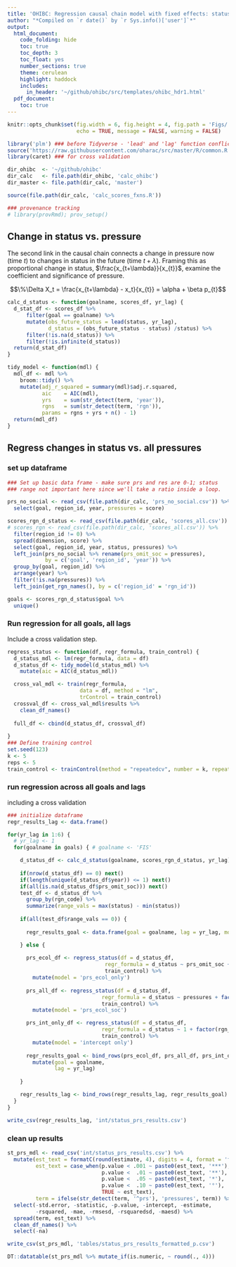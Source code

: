 ```yaml
---
title: 'OHIBC: Regression causal chain model with fixed effects: status vs pressure'
author: "*Compiled on `r date()` by `r Sys.info()['user']`*"
output:
  html_document:
    code_folding: hide
    toc: true
    toc_depth: 3
    toc_float: yes
    number_sections: true
    theme: cerulean
    highlight: haddock
    includes:
      in_header: '~/github/ohibc/src/templates/ohibc_hdr1.html'
  pdf_document:
    toc: true
---
```


``` r

knitr::opts_chunk$set(fig.width = 6, fig.height = 4, fig.path = 'Figs/',
                      echo = TRUE, message = FALSE, warning = FALSE)

library('plm') ### before Tidyverse - 'lead' and 'lag' function conflict
source('https://raw.githubusercontent.com/oharac/src/master/R/common.R')
library(caret) ### for cross validation

dir_ohibc  <- '~/github/ohibc'
dir_calc   <- file.path(dir_ohibc, 'calc_ohibc')
dir_master <- file.path(dir_calc, 'master')

source(file.path(dir_calc, 'calc_scores_fxns.R'))

### provenance tracking
# library(provRmd); prov_setup()

```


## Change in status vs. pressure

The second link in the causal chain connects a change in pressure now (time $t$) to changes in status in the future (time $t + \lambda$).  Framing this as proportional change in status, $\frac{x_{t+\lambda}}{x_{t}}$, examine the coefficient and significance of pressure.

$$\%\Delta X_t = \frac{x_{t+\lambda} - x_t}{x_{t}} = \alpha + \beta p_{t}$$

```r

calc_d_status <- function(goalname, scores_df, yr_lag) {
  d_stat_df <- scores_df %>%
      filter(goal == goalname) %>%
      mutate(obs_future_status = lead(status, yr_lag),
             d_status = (obs_future_status - status) /status) %>%
      filter(!is.na(d_status)) %>%
      filter(!is.infinite(d_status))
  return(d_stat_df)
}

tidy_model <- function(mdl) {
  mdl_df <- mdl %>%
    broom::tidy() %>%
    mutate(adj_r_squared = summary(mdl)$adj.r.squared,
           aic    = AIC(mdl), 
           yrs    = sum(str_detect(term, 'year')),
           rgns   = sum(str_detect(term, 'rgn')),
           params = rgns + yrs + n() - 1)
  return(mdl_df)
}

```

## Regress changes in status vs. all pressures

### set up dataframe

``` r

### Set up basic data frame - make sure prs and res are 0-1; status
### range not important here since we'll take a ratio inside a loop.

prs_no_social <- read_csv(file.path(dir_calc, 'prs_no_social.csv')) %>%
  select(goal, region_id, year, pressures = score)

scores_rgn_d_status <- read_csv(file.path(dir_calc, 'scores_all.csv')) %>%
# scores_rgn <- read_csv(file.path(dir_calc, 'scores_all.csv')) %>%
  filter(region_id != 0) %>%
  spread(dimension, score) %>%
  select(goal, region_id, year, status, pressures) %>%
  left_join(prs_no_social %>% rename(prs_omit_soc = pressures), 
            by = c('goal', 'region_id', 'year')) %>%
  group_by(goal, region_id) %>%
  arrange(year) %>%
  filter(!is.na(pressures)) %>%
  left_join(get_rgn_names(), by = c('region_id' = 'rgn_id'))

goals <- scores_rgn_d_status$goal %>% 
  unique()

```

### Run regression for all goals, all lags

Include a cross validation step.

``` r

regress_status <- function(df, regr_formula, train_control) {
  d_status_mdl <- lm(regr_formula, data = df)
  d_status_df <- tidy_model(d_status_mdl) %>%
    mutate(aic = AIC(d_status_mdl))

  cross_val_mdl <- train(regr_formula, 
                       data = df, method = "lm",
                       trControl = train_control)
  crossval_df <- cross_val_mdl$results %>%
    clean_df_names()
  
  full_df <- cbind(d_status_df, crossval_df)
  
}
### Define training control
set.seed(123)
k <- 5
reps <- 5
train_control <- trainControl(method = "repeatedcv", number = k, repeats = reps)

```

### run regression across all goals and lags

including a cross validation

``` r
### initialize dataframe
regr_results_lag <- data.frame()

for(yr_lag in 1:6) {
  # yr_lag <- 1
  for(goalname in goals) { # goalname <- 'FIS'

    d_status_df <- calc_d_status(goalname, scores_rgn_d_status, yr_lag)
    
    if(nrow(d_status_df) == 0) next()
    if(length(unique(d_status_df$year)) <= 1) next()
    if(all(is.na(d_status_df$prs_omit_soc))) next()
    test_df <- d_status_df %>%
      group_by(rgn_code) %>%
      summarize(range_vals = max(status) - min(status))
    
    if(all(test_df$range_vals == 0)) {
      
      regr_results_goal <- data.frame(goal = goalname, lag = yr_lag, model_error = 'no change in status')

    } else {
      
      prs_ecol_df <- regress_status(df = d_status_df, 
                               regr_formula = d_status ~ prs_omit_soc + factor(rgn_code) + factor(year), 
                               train_control) %>%
        mutate(model = 'prs_ecol_only')
      
      prs_all_df <- regress_status(df = d_status_df, 
                              regr_formula = d_status ~ pressures + factor(rgn_code) + factor(year), 
                              train_control) %>%
        mutate(model = 'prs_ecol_soc')

      prs_int_only_df <- regress_status(df = d_status_df, 
                              regr_formula = d_status ~ 1 + factor(rgn_code) + factor(year), 
                              train_control) %>%
        mutate(model = 'intercept only')
      
      regr_results_goal <- bind_rows(prs_ecol_df, prs_all_df, prs_int_only_df) %>%
        mutate(goal = goalname, 
               lag = yr_lag)
      
    }

    regr_results_lag <- bind_rows(regr_results_lag, regr_results_goal)
  }
}

write_csv(regr_results_lag, 'int/status_prs_results.csv')

```

### clean up results

```r

st_prs_mdl <- read_csv('int/status_prs_results.csv') %>%
  mutate(est_text = formatC(round(estimate, 4), digits = 4, format = 'f'),
         est_text = case_when(p.value < .001 ~ paste0(est_text, '***'),
                              p.value <  .01 ~ paste0(est_text, '**'),
                              p.value <  .05 ~ paste0(est_text, '*'),
                              p.value <  .10 ~ paste0(est_text, '°'),
                              TRUE ~ est_text),
         term = ifelse(str_detect(term, '^prs'), 'pressures', term)) %>%
  select(-std.error, -statistic, -p.value, -intercept, -estimate,
         -rsquared, -mae, -rmsesd, -rsquaredsd, -maesd) %>%
  spread(term, est_text) %>%
  clean_df_names() %>%
  select(-na)

write_csv(st_prs_mdl, 'tables/status_prs_results_formatted_p.csv')

DT::datatable(st_prs_mdl %>% mutate_if(is.numeric, ~ round(., 4)))

```


